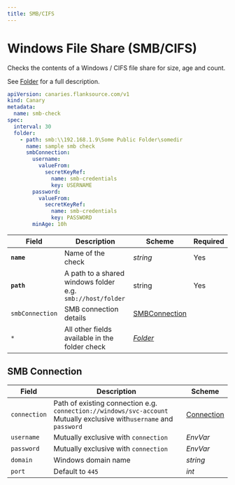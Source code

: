 ```yaml
---
title: SMB/CIFS
---
```


# <Icon name="smb" /> Windows File Share (SMB/CIFS)

Checks the contents of a Windows / CIFS file share for size, age and count.

See [Folder](folder) for a full description.

```yaml
apiVersion: canaries.flanksource.com/v1
kind: Canary
metadata:
  name: smb-check
spec:
  interval: 30
  folder:
    - path: smb:\\192.168.1.9\Some Public Folder\somedir
      name: sample smb check
      smbConnection:
        username:
          valueFrom:
            secretKeyRef:
              name: smb-credentials
              key: USERNAME
        password:
          valueFrom:
            secretKeyRef:
              name: smb-credentials
              key: PASSWORD
        minAge: 10h
```

| Field | Description | Scheme | Required |
| ----- | ----------- | ------ | -------- |
| **`name`** | Name of the check | *string* | Yes |
| **`path`** | A path to a shared windows folder e.g. `smb://host/folder` | string | Yes |
| `smbConnection` | SMB connection details | [SMBConnection](#smb-connection) |  |
| `*` | All other fields available in the folder check | [*Folder*](folder) | |

## SMB Connection

| Field        | Description                                                  | Scheme                                            |
| ------------ | ------------------------------------------------------------ | ------------------------------------------------- |
| `connection` | Path of existing connection e.g. `connection://windows/svc-account` <br />Mutually exclusive with`username` and `password` <br /> <Commercial /> | [Connection](../reference/connections)             |
| `username`   | <SkipOSS>Mutually exclusive with `connection`</SkipOSS>                           | <CommonLink to="authentication">*EnvVar*</CommonLink> |
| `password`   | <SkipOSS>Mutually exclusive with `connection`</SkipOSS>                           | <CommonLink to="authentication">*EnvVar*</CommonLink> |
| `domain`     | Windows domain name                                          | *string*                                          |
| `port`       | Default to `445`                                             | *int*                                             |
